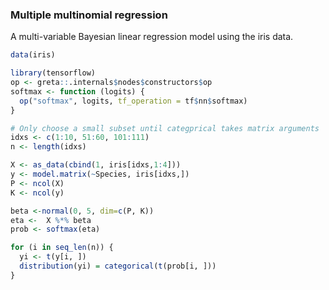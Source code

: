 ### Multiple multinomial regression

A multi-variable Bayesian linear regression model using the iris data.

```r
data(iris)

library(tensorflow)
op <- greta::.internals$nodes$constructors$op
softmax <- function (logits) {
  op("softmax", logits, tf_operation = tf$nn$softmax)
}

# Only choose a small subset until categprical takes matrix arguments
idxs <- c(1:10, 51:60, 101:111)
n <- length(idxs)

X <- as_data(cbind(1, iris[idxs,1:4]))
y <- model.matrix(~Species, iris[idxs,])
P <- ncol(X)
K <- ncol(y)

beta <-normal(0, 5, dim=c(P, K))
eta <-  X %*% beta
prob <- softmax(eta)

for (i in seq_len(n)) {
  yi <- t(y[i, ])
  distribution(yi) = categorical(t(prob[i, ]))
}
```
